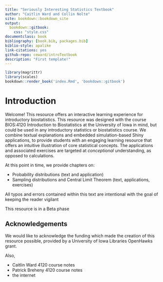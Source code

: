 ```yaml
--- 
title: "Seriously Interesting Statistics Textbook"
author: "Caitlin Ward and Collin Nolte"
site: bookdown::bookdown_site
output: 
  bookdown::gitbook:
    css: "style.css"
documentclass: book
bibliography: [book.bib, packages.bib]
biblio-style: apalike
link-citations: yes
github-repo: ceward/introTextbook
description: "First template!"
---
```



```r
library(magrittr)
library(scales)
bookdown::render_book('index.Rmd', 'bookdown::gitbook')
```


# Introduction {-}

Welcome! This resource offers an interactive learning experience for introductory biostatistics. This resource was designed with the course BIOS:4120 Introduction to Biostatistics at the University of Iowa in mind, but could be used in any introductory statistics or biostatistics course. We combine textual explanations and embedded simulation-based Shiny applications, to provide students with an engaging learning resource that offers an intuitive illustration of core statistical concepts. The applications and associated exercises are targeted at *conceptional* understanding, as opposed to calculations.

At this point in time, we provide chapters on:

* Probability distributions (text and application)
* Sampling distributions and Central Limit Theorem  (text, applications, exercises)

All typos and errors contained within this text are intentional with the goal of keeping the reader vigilant

::: {.infobox .hazard data-latex="hazard"}
This resource is in a Beta phase
:::



## Acknowledgements

We would like to acknowledge the funding which made the creation of this resource possible, provided by a University of Iowa Libraries OpenHawks grant.

Also, 

- Caitlin Ward 4120 course notes
- Patrick Breheny 4120 course notes
- the internet







